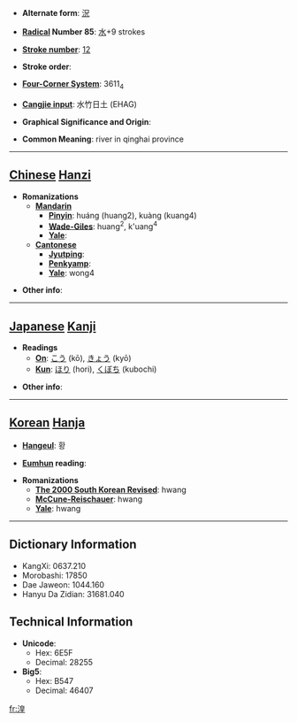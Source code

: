 * '''Alternate form''': [[況]]

* '''[[Wiktionary:Chinese radical index| Radical]] Number 85''': [[Wiktionary:Chinese radical index 水|水]]+9 strokes

* '''[[Wiktionary:Chinese total strokes index|Stroke number]]''': [[Wiktionary:Chinese total strokes index 12|12]]

* '''Stroke order''': 

* '''[[Wiktionary:Chinese four corner index|Four-Corner System]]''': 3611<sub>4</sub>

* '''[[Wiktionary:Chinese Cangjie index|Cangjie input]]''': 水竹日土 (EHAG)

* '''Graphical Significance and Origin''': 

* '''Common Meaning''': river in qinghai province

----

== [[Chinese]] [[Hanzi]] ==

* '''Romanizations'''
** '''[[Mandarin]]'''
*** '''[[Pinyin]]''': huáng (huang2), kuàng (kuang4)
*** '''[[Wade-Giles]]''': huang<sup>2</sup>, k'uang<sup>4</sup>
*** '''[[Yale]]''': 
** '''[[Cantonese]]'''
*** '''[[Jyutping]]''':
*** '''[[Penkyamp]]''': 
*** '''[[Yale]]''': wong4

* '''Other info''': 

----

== [[Japanese]] [[Kanji]] ==

* '''Readings'''
** '''[[On]]''': [[こう]] (kō), [[きょう]] (kyō)
** '''[[Kun]]''': [[ほり]] (hori), [[くぼち]] (kubochi)

* '''Other info''':  

----

== [[Korean]] [[Hanja]] ==

* '''[[Hangeul]]''': 황

* '''[[Eumhun]] reading''': 

* '''Romanizations'''
** '''[[The 2000 South Korean Revised Romanization|The 2000 South Korean Revised]]''': hwang
** '''[[McCune-Reischauer]]''': hwang
** '''[[Yale]]''': hwang

----

== Dictionary Information ==

* KangXi: 0637.210
* Morobashi: 17850
* Dae Jaweon: 1044.160
* Hanyu Da Zidian: 31681.040

== Technical Information ==

* '''Unicode''':
** Hex: 6E5F
** Decimal: 28255
* '''Big5''':
** Hex: B547
** Decimal: 46407

[[fr:湟]]
